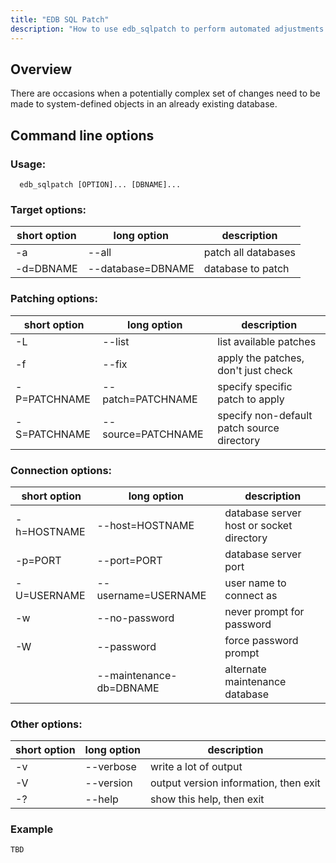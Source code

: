 ```yaml
---
title: "EDB SQL Patch"
description: "How to use edb_sqlpatch to perform automated adjustments to your EDB Postgres Advanced Server's databases"
---
```


## Overview

There are occasions when a potentially complex set of changes need to be made to system-defined objects in an already existing database.

## Command line options

### Usage:

```
  edb_sqlpatch [OPTION]... [DBNAME]...
```

### Target options:

| short option | long option | description |
|-------------|-------------|--------------|
| -a | --all | patch all databases |
| -d=DBNAME | --database=DBNAME | database to patch |

### Patching options:

| short option | long option | description |
|-------------|-------------|--------------|
|  -L | --list | list available patches |
| -f | --fix | apply the patches, don't just check |
| -P=PATCHNAME | --patch=PATCHNAME | specify specific patch to apply |
| -S=PATCHNAME | --source=PATCHNAME | specify non-default patch source directory |

### Connection options:

| short option | long option | description |
|-------------|-------------|--------------|
| -h=HOSTNAME | --host=HOSTNAME | database server host or socket directory |
| -p=PORT | --port=PORT | database server port |
| -U=USERNAME | --username=USERNAME | user name to connect as |
| -w | --no-password | never prompt for password |
| -W | --password | force password prompt
| | --maintenance-db=DBNAME | alternate maintenance database |

### Other options:

| short option | long option | description |
|-------------|-------------|--------------|
|  -v | --verbose | write a lot of output |
|  -V | --version | output version information, then exit |
|  -? | --help | show this help, then exit |


### Example

```
TBD
```
